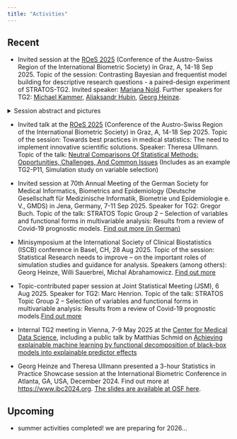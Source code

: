 ```yaml
---
title: "Activities"
---
```



## Recent

* Invited session at the [ROeS 2025](https://roes2025.at/index.html) (Conference of the Austro-Swiss Region of the International Biometric Society) in Graz, A, 14-18 Sep 2025. Topic of the session: Contrasting Bayesian and frequentist model building for descriptive research questions - a paired-design experiment of STRATOS-TG2. 
Invited speaker: <a href="/assets/Mariana_slides_Roes_2025.pdf" target="_blank" rel="noopener noreferrer">Mariana Nold</a>. 
Further speakers for TG2: <a href="/assets/20250902_Kammer.pdf" target="_blank" rel="noopener noreferrer">Michael Kammer</a>, 
<a href="/assets/Aliaksandr_slides_Roes_2025.pdf" target="_blank" rel="noopener noreferrer">Aliaksandr Hubin</a>, 
<a href="/assets/2025-09 Roes Heinze.pdf" target="_blank" rel="noopener noreferrer">Georg Heinze</a>.

<details>
  <summary>Session abstract and pictures</summary>

### Abstract 

Statistical inference is characterized by a rich epistemological diversity, underpinned by both historical and contemporary debates. The frequentist approach, never having been a closed theory, was characterized by conflicts within statistical methodologies. Similarly, significant differences and even conflicts have existed both within and between frequentist and Bayesian schools.
Despite these tensions, efforts have been made to combine the strengths of frequentist and Bayesian approaches in a pragmatic manner, rather than adhering dogmatically to one paradigm. Our session aims to explore the extent to which modelling approaches are inherently frequentist or Bayesian, and whether these distinctions lead to divergent results. We will compare Bayesian and frequentist model building in four case studies: predicting bacteremia, estimating the proportion of body fat, describing the orbits of exoplanets, investigating the sense of school-belonging in Austrian pupils. For each case study, a research question suited to a multivariable regression model was defined. Two analysis plans were developed per study by different individuals: one Bayesian and one frequentist. Data is currently being analyzed in parallel, and results will be presented in the session. We will thoroughly discuss each step, examining the nuances of each approach to enhance understanding of the methodological and practical implications of statistical inference paradigms in complex, real-world problems.

Pictures: 

[Starting the session](/assets/1758101359311.jpeg) (thanks to Sereina Herzog)

[After the session](/assets/PXL_20250918_080447284.jpg) (thanks to Alexandra Kaider)

</details>



* Invited talk at the [ROeS 2025](https://roes2025.at/index.html) (Conference of the Austro-Swiss Region of the International Biometric Society) in Graz, A, 14-18 Sep 2025. Topic of the session: Towards best practices in medical statistics: The need to implement innovative scientific solutions. Speaker: Theresa Ullmann. Topic of the talk: [Neutral Comparisons Of Statistical Methods: Opportunities, Challenges, And Common Issues](assets/Slides ROeS Ullmann.pdf) (Includes as an example TG2-P11, Simulation study on variable selection)


* Invited session at 70th Annual Meeting of the German Society for Medical Informatics, Biometrics and Epidemiology (Deutsche Gesellschaft für Medizinische Informatik, Biometrie und Epidemiologie e. V., GMDS) in Jena, Germany, 7-11 Sep 2025. Speaker for TG2: Gregor Buch. Topic of the talk: STRATOS Topic Group 2 – Selection of variables and functional forms in multivariable analysis: Results from a review of Covid-19 prognostic models. [Find out more (in German)](https://gmds2025.de/)

* Minisymposium at the International Society of Clinical Biostatistics (ISCB) conference in Basel, CH, 28 Aug 2025. Topic of the session: Statistical Research needs to improve – on the important roles of simulation studies and guidance for analysis. Speakers (among others): Georg Heinze, Willi Sauerbrei, Michal Abrahamowicz. [Find out more](https://iscb2025.info/mini-symposia.html#mini-symposium-3-statistical-research-needs-to-improve-on-the-important-roles-of-simulation-studies-and-guidance-for-analysis)

* Topic-contributed paper session at Joint Statistical Meeting (JSM), 6 Aug 2025. Speaker for TG2: Marc Henrion. Topic of the talk: STRATOS Topic Group 2 – Selection of variables and functional forms in multivariable analysis: Results from a review of Covid-19 prognostic models.[Find out more](https://ww2.amstat.org/meetings/jsm/2025/)

* Internal TG2 meeting in Vienna, 7-9 May 2025 at the [Center for Medical Data Science](https://data-science.meduniwien.ac.at), including a public talk by Matthias Schmid on [Achieving explainable machine learning by functional decomposition of black-box models into explainable predictor effects](https://viennabiometrics.github.io/abstracts/20250805_WBS_Schmid.pdf)

* Georg Heinze and Theresa Ullmann presented a 3-hour Statistics in Practice Showcase session at the International Biometric Conference in Atlanta, GA, USA, December 2024. Find out more at [https://www.ibc2024.org](https://www.ibc2024.org/events/showcase). [The slides are available at OSF here](https://osf.io/a5gtk/).


## Upcoming


* summer activities completed! we are preparing for 2026...


